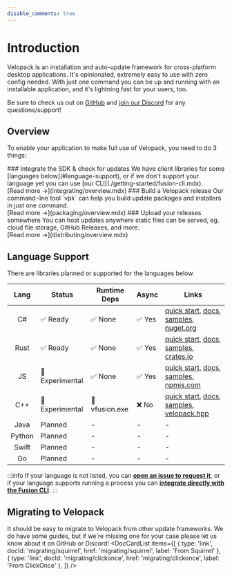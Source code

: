```yaml
---
disable_comments: true
---
```


# Introduction
Velopack is an installation and auto-update framework for cross-platform desktop applications. It's opinionated, extremely easy to use with zero config needed. With just one command you can be up and running with an installable application, and it's lightning fast for your users, too.

Be sure to check us out on [GitHub](https://github.com/velopack/velopack) and [join our Discord](https://discord.gg/CjrCrNzd3F) for any questions/support!

## Overview
To enable your application to make full use of Velopack, you need to do 3 things:

<FancyStep step={1}>
### Integrate the SDK & check for updates
We have client libraries for some [languages below](#language-support), or if we don't support your language yet you can use [our CLI](./getting-started/fusion-cli.mdx). <br/>
[Read more →](integrating/overview.mdx)
</FancyStep>

<FancyStep step={2}>
### Build a Velopack release
Our command-line tool `vpk` can help you build update packages and installers in just one command. <br/>
[Read more →](packaging/overview.mdx)
</FancyStep>

<FancyStep step={3} noline>
### Upload your releases somewhere
You can host updates anywhere static files can be served, eg. cloud file storage, GitHub Releases, and more. <br/>
[Read more →](distributing/overview.mdx)
</FancyStep>

## Language Support
There are libraries planned or supported for the languages below.

| Lang | Status | Runtime Deps | Async | Links |
|:-:|---|---|---|---|
| C# | ✅ Ready | ✅ None | ✅ Yes | [quick start](./getting-started/csharp.mdx), [docs](./reference/cs/Velopack/), [samples](https://github.com/velopack/velopack/tree/master/samples), [nuget.org](https://nuget.org/packages/velopack) |
| Rust | ✅ Ready | ✅ None | ✅ Yes | [quick start](./getting-started/rust.mdx), [docs](https://docs.rs/velopack), [samples](https://github.com/velopack/velopack.fusion/tree/master/for-rust/samples), [crates.io](https://crates.io/crates/velopack) |
| JS | 🔶 Experimental | ✅ None | ✅ Yes | [quick start](./getting-started/electron.mdx), [docs](./reference/js/classes/UpdateManager.md), [samples](https://github.com/velopack/velopack.fusion/tree/master/for-js/samples), [npmjs.com](https://www.npmjs.com/package/velopack) |
| C++ | 🔶 Experimental | 🔶 vfusion.exe | ❌ No | [quick start](./getting-started/cpp.mdx), [docs](./reference/cpp/api.md), [samples](https://github.com/velopack/velopack.fusion/tree/master/for-cpp/samples), [velopack.hpp](https://github.com/velopack/velopack.fusion/tree/master/for-cpp) |
| Java | Planned | - | - | - | - |
| Python | Planned | - | - | - | - |
| Swift | Planned | - | - | - | - |
| Go | Planned | - | - | - | - |

:::info
If your language is not listed, you can [**open an issue to request it**](https://github.com/velopack/velopack.fusion/issues), 
or if your language supports running a process you can [**integrate directly with the Fusion CLI**](./getting-started/fusion-cli.mdx).
:::

## Migrating to Velopack
It should be easy to migrate to Velopack from other update frameworks. We do have some guides, but if we're missing one for your case please let us know about it on GitHub or Discord!
<DocCardList items={[
    { type: 'link', docId: 'migrating/squirrel', href: 'migrating/squirrel', label: 'From Squirrel' },
    { type: 'link', docId: 'migrating/clickonce', href: 'migrating/clickonce', label: 'From ClickOnce' },
]} />